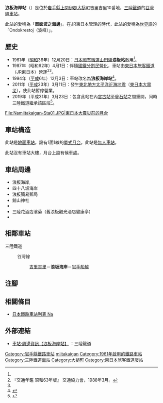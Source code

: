 {{NoteTA|G1=Transport
|T=zh-hans:浪板海岸站;zh-hk:浪板海岸站;zh-tw:浪板海岸車站;
|1=zh-hans:浪板海岸站;zh-hk:浪板海岸站;zh-tw:浪板海岸車站;
}}
{{Infobox station
|公司色 = red
|站名 = 浪板海岸*
|圖片 =Namiitakaigan stasion 20190324.jpg
|圖片說明 = 車站大樓(2019年3月)
|日文原名 = 浪板海岸
|平假名 = なみいたかいがん
|羅馬拼音 = NAMIITAKAIGAN
|副站名 = 
|電報略號 = 
|所在地 = {{JPN}}[[岩手縣|岩手縣]][[上閉伊郡|上閉伊郡]][[大槌町|大槌町]]吉里吉里10番地
|座標 = {{coord|39|22|11.5|N|141|56|20|E|type:railwaystation_region:JP-24|display=inline,title}}
|車站構造 = [[地面車站|地面車站]]
|月台配置 = 1面1線
|啟用年月日 =1961年（[[昭和|昭和]]36年）12月20日<ref name="sone21">{{Cite book|author={{Translink|ja|曽根悟|曾根悟}}（監修）|title=週刊 歴史でめぐる鉄道全路線 国鉄・JR|editor=朝日新聞出版分冊百科編集部（編集）|publisher=[[朝日新聞出版|朝日新聞出版]]|series=週刊朝日百科|volume=21号 釜石線・山田線・岩泉線・北上線・八戸線|page=18|date=2009-12-06|language=ja}}</ref>。
|廢站年月日 = 
|乘客人數 = 
|上下車人次 = 
|統計年度 = 
|轉車 = 
|全寬備註 = [[無人車站|無人車站]]<br>* 在1994年前，此站曾名為浪板站。
|adjacent = {{Adjacent stations|system=三陸鐵道|line=谷灣線|left=吉里吉里|right=岩手船越|note-left=1.8km|note-mid=距離[[盛站|盛]]54.1km|note-right=6.4km}}
}}
'''浪板海岸站'''（{{jpn|j=浪板海岸駅|hg=なみいたかいがんえき|rm=Namiitakaigan eki|f=y}}）是位於[[岩手縣|岩手縣]][[上閉伊郡|上閉伊郡]][[大槌町|大槌町]]吉里吉里10番地，[[三陸鐵道|三陸鐵道]]的[[谷灣線|谷灣線]][[鐵路車站|車站]]。

此站的愛稱為「'''單面波之海邊'''」。在JR東日本管理的時代，此站的愛稱為[[世界語|世界語]]的「Ondokrestoj（波峰）」。

== 歷史 ==
* 1961年（[[昭和|昭和]]36年）12月20日：[[日本國有鐵道|日本國有鐵道]][[山田線|山田線]]'''浪板站'''啟用<ref name="sone21"/>。
* 1987年（昭和62年）4月1日：伴隨[[國鐵分割民營化|國鐵分割民營化]]，車站由[[東日本旅客鐵道|東日本旅客鐵道]]（JR東日本）營運<ref name="trafic-yearbook-1988">『交通年鑑 昭和63年版』 交通協力會，1988年3月。</ref><ref name="sone21"/>。
* 1994年（[[平成|平成]]6年）12月3日：車站改名為'''浪板海岸站'''<ref>{{Cite journal|title=JR東日本山田線浪板駅を浪板海岸駅に改称 |journal=鐵道雜誌 |page=98 |publisher=鐵道雜誌社 |issue=339 |date=1995年1月|language=ja}}</ref>。
* 2011年（[[平成|平成]]23年）3月11日：發生[[2011年日本東北地方太平洋近海地震|東北地方太平洋近海地震]]（[[東日本大震災|東日本大震災]]），使此站暫停營業。
* 2019年（平成31年）3月23日：包含此站在內[[宮古站|宮古站]]至[[釜石站|釜石站]]之間重開，同時三陸鐵道繼承該區段<ref>{{Cite web |url=https://www.sanrikutetsudou.com/wp-content/uploads/2018/12/959ef58e3e516fa24592aaf135f5681d.pdf |title=存档副本 |access-date=2021-01-21 |archive-date=2019-10-14 |archive-url=https://web.archive.org/web/20191014155005/https://www.sanrikutetsudou.com/wp-content/uploads/2018/12/959ef58e3e516fa24592aaf135f5681d.pdf |dead-url=no }}</ref>。
<gallery>
File:Namiitakaigan-Sta01.JPG|東日本大震災前的月台
</gallery>

== 車站構造 ==
此站是[[地面車站|地面車站]]，設有1面1線的[[單式月台|單式月台]]。此站是[[無人車站|無人車站]]。

此站沒有車站大樓，月台上設有候車處。

== 車站周邊 ==
* 浪板海岸, {{Translink|ja|浪板海岸ヴィレッジ|浪板海岸村}}
* 四十八坂海岸
* 浪板簡易郵局
* 鯨山神社
* {{Translink|ja|国道45号|國道45號}}
* 三陸花酒店濱菊（舊浪板觀光酒店健康亭）
* {{Translink|ja|風の電話|風之電話}}
== 相鄰車站 ==
; 三陸鐵道
: {{Color|red|■}}谷灣線
:: [[吉里吉里站|吉里吉里]]－'''浪板海岸'''－[[岩手船越站|岩手船越]]
== 注腳 ==
{{Reflist}}
== 相關條目 ==
* [[日本鐵路車站列表_Na|日本鐵路車站列表 Na]]
== 外部連結 ==
* [https://www.sanrikutetsudou.com/?p=12037 車站·周邊資訊【浪板海岸站】] {{Wayback|url=https://www.sanrikutetsudou.com/?p=12037 |date=20210201211020 }}{{ja icon}}：三陸鐵道
{{谷灣線}}
{{DEFAULTSORT:Namiitakaigan}}
[[Category:岩手縣鐵路車站|Category:岩手縣鐵路車站]]
[[Category:日本鐵路車站_Na|miitakaigan]]
[[Category:1961年啟用的鐵路車站|Category:1961年啟用的鐵路車站]]
[[Category:三陸鐵道車站|Category:三陸鐵道車站]]
[[Category:大槌町|Category:大槌町]]
[[Category:東日本旅客鐵道廢站|Category:東日本旅客鐵道廢站]]